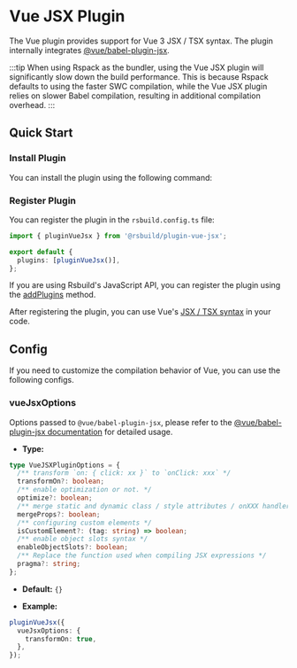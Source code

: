 # Vue JSX Plugin

The Vue plugin provides support for Vue 3 JSX / TSX syntax. The plugin internally integrates [@vue/babel-plugin-jsx](https://github.com/vuejs/babel-plugin-jsx).

:::tip
When using Rspack as the bundler, using the Vue JSX plugin will significantly slow down the build performance. This is because Rspack defaults to using the faster SWC compilation, while the Vue JSX plugin relies on slower Babel compilation, resulting in additional compilation overhead.
:::

## Quick Start

### Install Plugin

You can install the plugin using the following command:


<PackageManagerTabs command="add @rsbuild/plugin-vue-jsx -D" />

### Register Plugin

You can register the plugin in the `rsbuild.config.ts` file:

```ts title="rsbuild.config.ts"
import { pluginVueJsx } from '@rsbuild/plugin-vue-jsx';

export default {
  plugins: [pluginVueJsx()],
};
```

If you are using Rsbuild's JavaScript API, you can register the plugin using the [addPlugins](/api/javascript-api/instance.html#rsbuildaddplugins) method.

After registering the plugin, you can use Vue's [JSX / TSX syntax](https://github.com/vuejs/babel-plugin-jsx) in your code.

## Config

If you need to customize the compilation behavior of Vue, you can use the following configs.

### vueJsxOptions

Options passed to `@vue/babel-plugin-jsx`, please refer to the [@vue/babel-plugin-jsx documentation](https://github.com/vuejs/babel-plugin-jsx) for detailed usage.

- **Type:**

```ts
type VueJSXPluginOptions = {
  /** transform `on: { click: xx }` to `onClick: xxx` */
  transformOn?: boolean;
  /** enable optimization or not. */
  optimize?: boolean;
  /** merge static and dynamic class / style attributes / onXXX handlers */
  mergeProps?: boolean;
  /** configuring custom elements */
  isCustomElement?: (tag: string) => boolean;
  /** enable object slots syntax */
  enableObjectSlots?: boolean;
  /** Replace the function used when compiling JSX expressions */
  pragma?: string;
};
```

- **Default:** `{}`

- **Example:**

```ts
pluginVueJsx({
  vueJsxOptions: {
    transformOn: true,
  },
});
```
